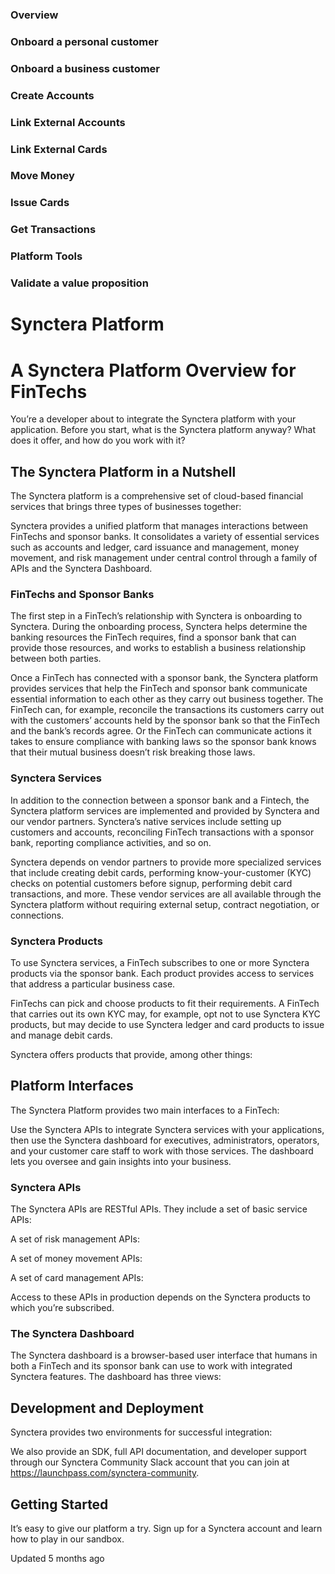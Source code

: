 ### Overview

### Onboard a personal customer

### Onboard a business customer

### Create Accounts

### Link External Accounts

### Link External Cards

### Move Money

### Issue Cards

### Get Transactions

### Platform Tools

### Validate a value proposition

# Synctera Platform

# A Synctera Platform Overview for FinTechs

You’re a developer about to integrate the Synctera platform with your application. Before you start, what is the Synctera platform anyway? What does it offer, and how do you work with it?

## The Synctera Platform in a Nutshell

The Synctera platform is a comprehensive set of cloud-based financial services that brings three types of businesses together:

Synctera provides a unified platform that manages interactions between FinTechs and sponsor banks. It consolidates a variety of essential services such as accounts and ledger, card issuance and management, money movement, and risk management under central control through a family of APIs and the Synctera Dashboard.

### FinTechs and Sponsor Banks

The first step in a FinTech’s relationship with Synctera is onboarding to Synctera. During the onboarding process, Synctera helps determine the banking resources the FinTech requires, find a sponsor bank that can provide those resources, and works to establish a business relationship between both parties.

Once a FinTech has connected with a sponsor bank, the Synctera platform provides services that help the FinTech and sponsor bank communicate essential information to each other as they carry out business together. The FinTech can, for example, reconcile the transactions its customers carry out with the customers’ accounts held by the sponsor bank so that the FinTech and the bank’s records agree. Or the FinTech can communicate actions it takes to ensure compliance with banking laws so the sponsor bank knows that their mutual business doesn’t risk breaking those laws.

### Synctera Services

In addition to the connection between a sponsor bank and a Fintech, the Synctera platform services are implemented and provided by Synctera and our vendor partners. Synctera’s native services include setting up customers and accounts, reconciling FinTech transactions with a sponsor bank, reporting compliance activities, and so on.

Synctera depends on vendor partners to provide more specialized services that include creating debit cards, performing know-your-customer (KYC) checks on potential customers before signup, performing debit card transactions, and more. These vendor services are all available through the Synctera platform without requiring external setup, contract negotiation, or connections.

### Synctera Products

To use Synctera services, a FinTech subscribes to one or more Synctera products via the sponsor bank. Each product provides access to services that address a particular business case.

FinTechs can pick and choose products to fit their requirements. A FinTech that carries out its own KYC may, for example, opt not to use Synctera KYC products, but may decide to use Synctera ledger and card products to issue and manage debit cards.

Synctera offers products that provide, among other things:

## Platform Interfaces

The Synctera Platform provides two main interfaces to a FinTech:

Use the Synctera APIs to integrate Synctera services with your applications, then use the Synctera dashboard for executives, administrators, operators, and your customer care staff to work with those services. The dashboard lets you oversee and gain insights into your business.

### Synctera APIs

The Synctera APIs are RESTful APIs. They include a set of basic service APIs:

A set of risk management APIs:

A set of money movement APIs:

A set of card management APIs:

Access to these APIs in production depends on the Synctera products to which you’re subscribed.

### The Synctera Dashboard

The Synctera dashboard is a browser-based user interface that humans in both a FinTech and its sponsor bank can use to work with integrated Synctera features. The dashboard has three views:

## Development and Deployment

Synctera provides two environments for successful integration:

We also provide an SDK, full API documentation, and developer support through our Synctera Community Slack account that you can join at https://launchpass.com/synctera-community.

## Getting Started

It’s easy to give our platform a try. Sign up for a Synctera account and learn how to play in our sandbox.

Updated 5 months ago 

